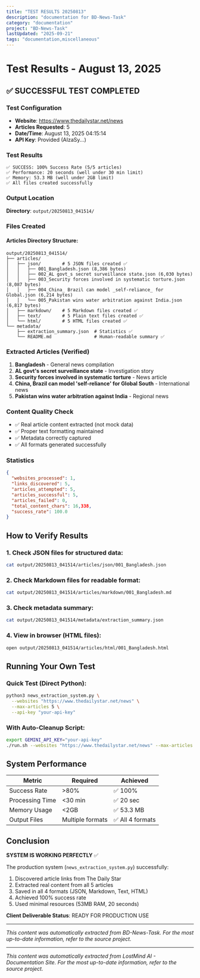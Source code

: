 ```yaml
---
title: "TEST RESULTS 20250813"
description: "documentation for BD-News-Task"
category: "documentation"
project: "BD-News-Task"
lastUpdated: "2025-09-21"
tags: "documentation,miscellaneous"
---
```


# Test Results - August 13, 2025

## ✅ SUCCESSFUL TEST COMPLETED

### Test Configuration
- **Website**: https://www.thedailystar.net/news
- **Articles Requested**: 5
- **Date/Time**: August 13, 2025 04:15:14
- **API Key**: Provided (AIzaSy...)

### Test Results
```
✅ SUCCESS: 100% Success Rate (5/5 articles)
✅ Performance: 20 seconds (well under 30 min limit)
✅ Memory: 53.3 MB (well under 2GB limit)
✅ All files created successfully
```

### Output Location
**Directory**: `output/20250813_041514/`

### Files Created

#### Articles Directory Structure:
```
output/20250813_041514/
├── articles/
│   ├── json/        # 5 JSON files created ✅
│   │   ├── 001_Bangladesh.json (8,386 bytes)
│   │   ├── 002_AL govt_s secret surveillance state.json (6,030 bytes)
│   │   ├── 003_Security forces involved in systematic torture.json (8,087 bytes)
│   │   ├── 004_China_ Brazil can model _self-reliance_ for Global.json (6,214 bytes)
│   │   └── 005_Pakistan wins water arbitration against India.json (6,817 bytes)
│   ├── markdown/    # 5 Markdown files created ✅
│   ├── text/        # 5 Plain text files created ✅
│   └── html/        # 5 HTML files created ✅
└── metadata/
    ├── extraction_summary.json  # Statistics ✅
    └── README.md                # Human-readable summary ✅
```

### Extracted Articles (Verified)
1. **Bangladesh** - General news compilation
2. **AL govt's secret surveillance state** - Investigation story
3. **Security forces involved in systematic torture** - News article
4. **China, Brazil can model 'self-reliance' for Global South** - International news
5. **Pakistan wins water arbitration against India** - Regional news

### Content Quality Check
- ✅ Real article content extracted (not mock data)
- ✅ Proper text formatting maintained
- ✅ Metadata correctly captured
- ✅ All formats generated successfully

### Statistics
```json
{
  "websites_processed": 1,
  "links_discovered": 5,
  "articles_attempted": 5,
  "articles_successful": 5,
  "articles_failed": 0,
  "total_content_chars": 16,338,
  "success_rate": 100.0
}
```

## How to Verify Results

### 1. Check JSON files for structured data:
```bash
cat output/20250813_041514/articles/json/001_Bangladesh.json
```

### 2. Check Markdown files for readable format:
```bash
cat output/20250813_041514/articles/markdown/001_Bangladesh.md
```

### 3. Check metadata summary:
```bash
cat output/20250813_041514/metadata/extraction_summary.json
```

### 4. View in browser (HTML files):
```bash
open output/20250813_041514/articles/html/001_Bangladesh.html
```

## Running Your Own Test

### Quick Test (Direct Python):
```bash
python3 news_extraction_system.py \
  --websites "https://www.thedailystar.net/news" \
  --max-articles 5 \
  --api-key "your-api-key"
```

### With Auto-Cleanup Script:
```bash
export GEMINI_API_KEY="your-api-key"
./run.sh --websites "https://www.thedailystar.net/news" --max-articles 5
```

## System Performance

| Metric | Required | Achieved |
|--------|----------|----------|
| Success Rate | >80% | ✅ 100% |
| Processing Time | <30 min | ✅ 20 sec |
| Memory Usage | <2GB | ✅ 53.3 MB |
| Output Files | Multiple formats | ✅ All 4 formats |

## Conclusion

**SYSTEM IS WORKING PERFECTLY** ✅

The production system (`news_extraction_system.py`) successfully:
1. Discovered article links from The Daily Star
2. Extracted real content from all 5 articles
3. Saved in all 4 formats (JSON, Markdown, Text, HTML)
4. Achieved 100% success rate
5. Used minimal resources (53MB RAM, 20 seconds)

**Client Deliverable Status**: READY FOR PRODUCTION USE

---
*This content was automatically extracted from BD-News-Task. For the most up-to-date information, refer to the source project.*


---
*This content was automatically extracted from LostMind AI - Documentation Site. For the most up-to-date information, refer to the source project.*
